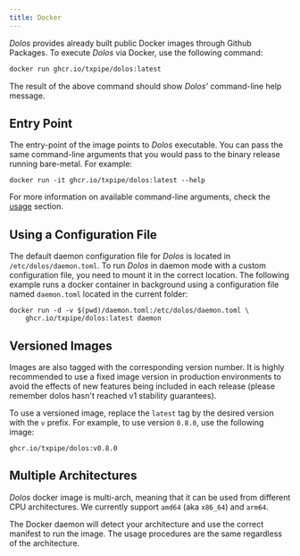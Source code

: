 ```yaml
---
title: Docker
---
```


_Dolos_ provides already built public Docker images through Github Packages. To execute _Dolos_ via Docker, use the following command:

```sh
docker run ghcr.io/txpipe/dolos:latest
```

The result of the above command should show _Dolos'_ command-line help message.

## Entry Point

The entry-point of the image points to _Dolos_ executable. You can pass the same command-line arguments that you would pass to the binary release running bare-metal. For example:

```
docker run -it ghcr.io/txpipe/dolos:latest --help
```

For more information on available command-line arguments, check the [usage](../running/modes) section.

## Using a Configuration File

The default daemon configuration file for _Dolos_ is located in `/etc/dolos/daemon.toml`. To run _Dolos_ in daemon mode with a custom configuration file, you need to mount it in the correct location. The following example runs a docker container in background using a configuration file named `daemon.toml` located in the current folder:

```
docker run -d -v $(pwd)/daemon.toml:/etc/dolos/daemon.toml \
    ghcr.io/txpipe/dolos:latest daemon
```

## Versioned Images

Images are also tagged with the corresponding version number. It is highly recommended to use a fixed image version in production environments to avoid the effects of new features being included in each release (please remember dolos hasn't reached v1 stability guarantees).

To use a versioned image, replace the `latest` tag by the desired version with the `v` prefix. For example, to use version `0.8.0`, use the following image:

```
ghcr.io/txpipe/dolos:v0.8.0
```

## Multiple Architectures

_Dolos_ docker image is multi-arch, meaning that it can be used from different CPU architectures. We currently support `amd64` (aka `x86_64`) and `arm64`.

The Docker daemon will detect your architecture and use the correct manifest to run the image. The usage procedures are the same regardless of the architecture.
